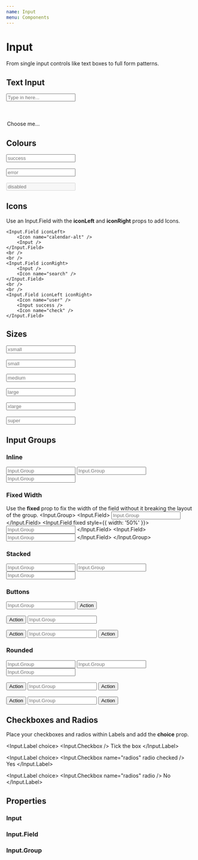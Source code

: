 ```yaml
---
name: Input
menu: Components
---
```



# Input

From single input controls like text boxes to full form patterns.

## Text Input
<Playground>
    <Input placeholder="Type in here..." />
    <br />
    <br />
    <Input.Textarea placeholder="Type in here..."></Input.Textarea>
    <br />
    <br />
    <Input.Select>
        <option>Choose me...</option>
    </Input.Select>
</Playground>

## Colours
<Playground>
    <Input placeholder="success" success />
    <br />
    <br />
    <Input placeholder="error" error />
    <br />
    <br />
    <Input placeholder="disabled" disabled />
</Playground>

## Icons
Use an Input.Field with the **iconLeft** and **iconRight** props to add Icons.
<Playground>
    
    <Input.Field iconLeft>
        <Icon name="calendar-alt" />
        <Input />
    </Input.Field>
    <br />
    <br />
    <Input.Field iconRight>
        <Input />
        <Icon name="search" />
    </Input.Field>
    <br />
    <br />
    <Input.Field iconLeft iconRight>
        <Icon name="user" />
        <Input success />
        <Icon name="check" />
    </Input.Field>
</Playground>

## Sizes
<Playground>
    <Input placeholder="xsmall" size="xsmall" />
    <br />
    <br />
    <Input placeholder="small" size="small" />
    <br />
    <br />
    <Input placeholder="medium" size="medium" />
    <br />
    <br />
    <Input placeholder="large" size="large" />
    <br />
    <br />
    <Input placeholder="xlarge" size="xlarge" />
    <br />
    <br />
    <Input placeholder="super" size="super" /> 
</Playground>

## Input Groups
### Inline
<Playground>
    <Input.Group>
        <Input.Field>
            <Input placeholder="Input.Group" />
        </Input.Field>
        <Input.Field>
            <Input placeholder="Input.Group" />
        </Input.Field>
        <Input.Field>
            <Input placeholder="Input.Group" />
        </Input.Field>
    </Input.Group>
</Playground>

### Fixed Width
Use the **fixed** prop to fix the width of the field without it breaking the layout of the group.
<Playground>
    <Input.Group>
        <Input.Field>
            <Input placeholder="Input.Group" />
        </Input.Field>
        <Input.Field fixed style={{ width: '50%' }}>
            <Input placeholder="Input.Group" />
        </Input.Field>
        <Input.Field>
            <Input placeholder="Input.Group" />
        </Input.Field>
    </Input.Group>
</Playground>

### Stacked
<Playground>
    <Input.Group stacked>
        <Input.Field>
            <Input placeholder="Input.Group" />
        </Input.Field>
        <Input.Field>
            <Input placeholder="Input.Group" />
        </Input.Field>
        <Input.Field>
            <Input placeholder="Input.Group" />
        </Input.Field>
    </Input.Group>
</Playground>

### Buttons
<Playground>
    <Input.Group>
        <Input.Field>
            <Input placeholder="Input.Group" />
        </Input.Field>
        <Button type="brand">Action</Button>
    </Input.Group>
    <br />
    <br />
    <Input.Group>
        <Button type="brand">Action</Button>
        <Input.Field>
            <Input placeholder="Input.Group" />
        </Input.Field>
    </Input.Group>
    <br />
    <br />
    <Input.Group>
        <Button type="brand">Action</Button>
        <Input.Field>
            <Input placeholder="Input.Group" />
        </Input.Field>
        <Button type="brand">Action</Button>
    </Input.Group>
</Playground>

### Rounded
<Playground>
    <Input.Group rounded>
        <Input.Field>
            <Input placeholder="Input.Group" />
        </Input.Field>
        <Input.Field>
            <Input placeholder="Input.Group" />
        </Input.Field>
        <Input.Field>
            <Input placeholder="Input.Group" />
        </Input.Field>
    </Input.Group>
    <br />
    <br />
    <Input.Group rounded>
        <Button type="brand">Action</Button>
        <Input.Field>
            <Input placeholder="Input.Group" />
        </Input.Field>
        <Button type="brand">Action</Button>
    </Input.Group>
    <br />
    <br />
    <Input.Group roundedLeft>
        <Button type="brand">Action</Button>
        <Input.Field>
            <Input placeholder="Input.Group" />
        </Input.Field>
        <Button type="brand">Action</Button>
    </Input.Group>
</Playground>

## Checkboxes and Radios
Place your checkboxes and radios within Labels and add the **choice** prop.

<Playground>

<Input.Label choice>
    <Input.Checkbox /> Tick the box
</Input.Label>

<Input.Label choice>
    <Input.Checkbox name="radios" radio checked /> Yes
</Input.Label>

<Input.Label choice>
    <Input.Checkbox name="radios" radio /> No
</Input.Label>

</Playground>


## Properties
### Input
<PropsTable of={Input} />

### Input.Field
<PropsTable of={Input.Field} />

### Input.Group
<PropsTable of={Input.Group} />